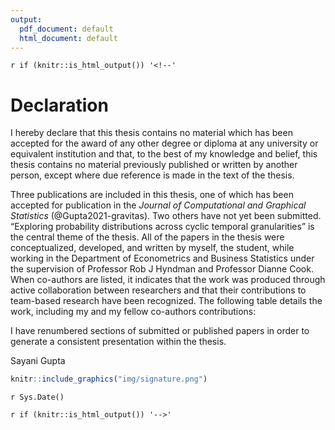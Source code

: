 ```yaml
---
output:
  pdf_document: default
  html_document: default
---
```

`r if (knitr::is_html_output()) '<!--'` 

\newpage

# Declaration {-#ch-declare}

I hereby declare that this thesis contains no material which has been accepted for the award of any other degree or diploma at any university or equivalent institution and that, to the best of my knowledge and belief, this thesis contains no material previously published or written by another person, except where due reference is made in the text of the thesis. 

Three publications are included in this thesis, one of which has been accepted for publication in the _Journal of Computational and Graphical Statistics_ (@Gupta2021-gravitas). Two others have not yet been submitted. "Exploring probability distributions across cyclic temporal granularities" is the central theme of the thesis. All of the papers in the thesis were conceptualized, developed, and written by myself, the student, while working in the Department of Econometrics and Business Statistics under the supervision of Professor Rob J Hyndman and Professor Dianne Cook. When co-authors are listed, it indicates that the work was produced through active collaboration between researchers and that their contributions to team-based research have been recognized. The following table details the work, including
my and my fellow co-authors contributions:

\begin{table}
\centering\footnotesize\tabcolsep=0.12cm
\begin{tabular}{|p{1cm}|p{2cm}|p{1.5cm}|p{3.5cm}|p{3.5cm}|p{1.5cm}|}
\hline
\RaggedRight\textbf{Thesis Chapter}  & \RaggedRight\textbf{Publication Title}  & \RaggedRight\textbf{Status (published, in press, accepted or returned for revision)}  & \RaggedRight\textbf{Nature and} {\%} \RaggedRight\textbf{of student contribution} & \RaggedRight\textbf{Co-author name(s) Nature and} {\%} \RaggedRight\textbf{of Co-author’s contribution} & \RaggedRight\textbf{Co-author(s), Monash student Y/N} \\ \hline
2 & Visualizing probability distributions across bivariate cyclic temporal granularities & Published & 70\%. Concept and developing software and writing first draft & (1) Rob J Hyndman, input into manuscript 15\% (2) Dianne Cook, Concept and input into manuscript 15\% & \multicolumn{1}{c|}{N} \\
\hline
3 & Detecting distributional differences between temporal granularities
for exploratory time series analysis & To be submitted & 70\%. Concept and developing software and writing first draft & (1) Rob J Hyndman, Concept and input into manuscript 15\% (2) Dianne Cook, Concept and input into manuscript 15\%  & \multicolumn{1}{c|}{N} \\
\hline
4 & Clustering time series based on probability distributions across temporal granularities & To be submitted & 70\%. Concept and developing software and writing first draft & (1) Dianne Cook, Concept and input into manuscript 20\% (2) Rob J Hyndman, concept and input into manuscript 10\% & \multicolumn{1}{c|}{N} \\
\hline
\end{tabular}
\end{table}


I have renumbered sections of submitted or published papers in order to generate a consistent presentation within the thesis.

\textbf{Student name:} Sayani Gupta

\textbf{Student signature:}

```r
knitr::include_graphics("img/signature.png")
```

<!-- eval = file.exists("img/signature.png") -->

\textbf{Date:} `r Sys.Date()`

`r if (knitr::is_html_output()) '-->'`
